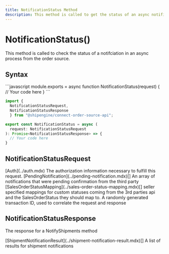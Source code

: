 ```yaml
---
title: NotificationStatus Method
description: This method is called to get the status of an async notification in an order source.
---
```



NotificationStatus()
===========================
This method is called to check the status of a notifciation in an async process from the order source.


Syntax
-----------------------------------------------
<CodeWrapper>
```javascript
module.exports = async function NotificationStatus(request) {
  // Your code here
}
```

```typescript
import {
  NotificationStatusRequest,
  NotificationStatusResponse
  } from "@shipengine/connect-order-source-api";

export const NotificationStatus = async (
  request: NotificationStatusRequest
): Promise<NotificationStatusResponse> => {
  // Your code here
}
```
</CodeWrapper>


NotificationStatusRequest
----
<Reference>
  <Field name="auth" nullable={false}>
    <Type>
      [Auth](../auth.mdx)
    </Type>
    <Description>
      The authorization information necessary to fulfill this request.
    </Description>
  </Field>
  <Field name="notifications" nullable={false}>
    <Type>
      [PendingNotification](../pending-notification.mdx)[]
    </Type>
    <Description>
      An array of notifications that were pending confirmation from the third party
    </Description>
  </Field>
  <Field name="sales_order_status_mapping" nullable={false}>
    <Type>
      [SalesOrderStatusMapping](../sales-order-status-mapping.mdx)[]
    </Type>
    <Description>
      seller specified mappings for custom statuses coming from the 3rd parties api and the SalesOrderStatus they should map to.
    </Description>
  </Field>
  <Field name="transaction_id" type="string" nullable={false}>
    <Description>
      A randomly generated transaction ID, used to correlate the request and response
    </Description>
  </Field>
</Reference>

NotificationStatusResponse
----
The response for a NotifyShipments method

<Reference>
  <Field name="notification_results" nullable={false}>
    <Type>
      [ShipmentNotificationResult](../shipment-notification-result.mdx)[]
    </Type>
    <Description>
      A list of results for shipment notifications
    </Description>
  </Field>
</Reference>
